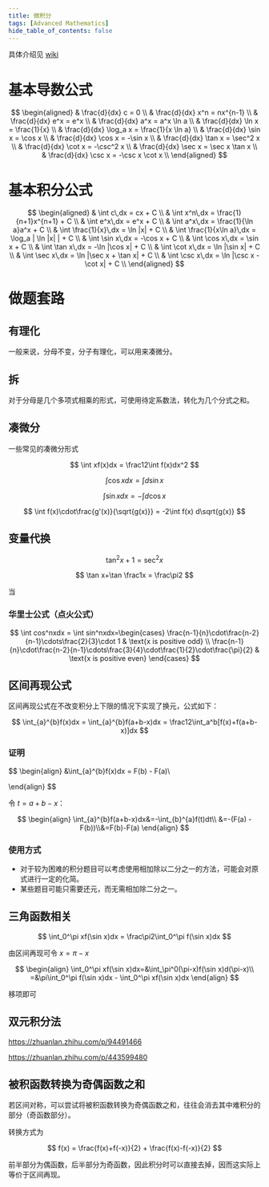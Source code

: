 ```yaml
---
title: 微积分
tags: [Advanced Mathematics]
hide_table_of_contents: false
---
```


具体介绍见 [wiki](https://zh.wikipedia.org/wiki/%E5%BE%AE%E7%A7%AF%E5%88%86%E5%AD%A6)

# 基本导数公式

$$
\begin{aligned}
& \frac{d}{dx} c = 0 \\
& \frac{d}{dx} x^n = nx^{n-1} \\
& \frac{d}{dx} e^x = e^x \\
& \frac{d}{dx} a^x = a^x \ln a \\
& \frac{d}{dx} \ln x = \frac{1}{x} \\
& \frac{d}{dx} \log_a x = \frac{1}{x \ln a} \\
& \frac{d}{dx} \sin x = \cos x \\
& \frac{d}{dx} \cos x = -\sin x \\
& \frac{d}{dx} \tan x = \sec^2 x \\
& \frac{d}{dx} \cot x = -\csc^2 x \\
& \frac{d}{dx} \sec x = \sec x \tan x \\
& \frac{d}{dx} \csc x = -\csc x \cot x \\
\end{aligned}
$$

# 基本积分公式

$$
\begin{aligned}
& \int c\,dx = cx + C \\
& \int x^n\,dx = \frac{1}{n+1}x^{n+1} + C \\
& \int e^x\,dx = e^x + C \\
& \int a^x\,dx = \frac{1}{\ln a}a^x + C \\
& \int \frac{1}{x}\,dx = \ln |x| + C \\
& \int \frac{1}{x\ln a}\,dx = \log_a | \ln |x| | + C \\
& \int \sin x\,dx = -\cos x + C \\
& \int \cos x\,dx = \sin x + C \\
& \int \tan x\,dx = -\ln |\cos x| + C \\
& \int \cot x\,dx = \ln |\sin x| + C \\
& \int \sec x\,dx = \ln |\sec x + \tan x| + C \\
& \int \csc x\,dx = \ln |\csc x - \cot x| + C \\
\end{aligned}
$$

# 做题套路

## 有理化

一般来说，分母不变，分子有理化，可以用来凑微分。

## 拆

对于分母是几个多项式相乘的形式，可使用待定系数法，转化为几个分式之和。

## 凑微分

一些常见的凑微分形式

$$
\int xf(x)dx = \frac12\int f(x)dx^2
$$

$$
\int \cos xdx = \int d\sin x
$$

$$
\int \sin xdx = -\int d\cos x
$$

$$
\int f(x)\cdot\frac{g'(x)}{\sqrt{g(x)}} = -2\int f(x) d\sqrt{g(x)}
$$

## 变量代换

$$
\tan^2x + 1 = \sec^2x
$$

$$
\tan x+\tan \frac1x = \frac\pi2
$$

当

### 华里士公式（点火公式）

$$
\int cos^nxdx = \int sin^nxdx=\begin{cases} 
\frac{n-1}{n}\cdot\frac{n-2}{n-1}\cdots\frac{2}{3}\cdot 1 & \text{x is positive odd} \\ 
\frac{n-1}{n}\cdot\frac{n-2}{n-1}\cdots\frac{3}{4}\cdot\frac{1}{2}\cdot\frac{\pi}{2} & \text{x is positive even}
\end{cases}
$$

## 区间再现公式

区间再现公式在不改变积分上下限的情况下实现了换元，公式如下：

$$
\int_{a}^{b}f(x)dx = \int_{a}^{b}f(a+b-x)dx = \frac12\int_a^b[f(x)+f(a+b-x)]dx
$$

### 证明

$$
\begin{align}
&\int_{a}^{b}f(x)dx = F(b) - F(a)\\

\end{align}
$$

令 $t=a+b-x$：

$$
\begin{align}
\int_{a}^{b}f(a+b-x)dx&=-\int_{b}^{a}f(t)dt\\
&=-(F(a) - F(b))\\&=F(b)-F(a)
\end{align}
$$

### 使用方式

- 对于较为困难的积分题目可以考虑使用相加除以二分之一的方法，可能会对原式进行一定的化简。
- 某些题目可能只需要还元，而无需相加除二分之一。

## 三角函数相关

$$
\int_0^\pi xf(\sin x)dx = \frac\pi2\int_0^\pi f(\sin x)dx
$$

由区间再现可令 $x=\pi-x$

$$
\begin{align}
\int_0^\pi xf(\sin x)dx=&\int_\pi^0(\pi-x)f(\sin x)d(\pi-x)\\
=&\pi\int_0^\pi f(\sin x)dx - \int_0^\pi xf(\sin x)dx
\end{align}
$$

移项即可

## 双元积分法

https://zhuanlan.zhihu.com/p/94491466

https://zhuanlan.zhihu.com/p/443599480

## 被积函数转换为奇偶函数之和

若区间对称，可以尝试将被积函数转换为奇偶函数之和，往往会消去其中难积分的部分（奇函数部分）。

转换方式为

$$
f(x) = \frac{f(x)+f(-x)}{2} + \frac{f(x)-f(-x)}{2}
$$

前半部分为偶函数，后半部分为奇函数，因此积分时可以直接去掉，因而这实际上等价于区间再现。
